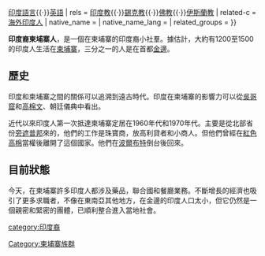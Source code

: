 {{Infobox ethnic group
| group = 印度裔柬埔寨人
| poptime = 
| popplace = [[金邊|金邊]]
| langs = [[高棉語|高棉語]]{{·}}[[印度語言|印度語言]]{{·}}[[英語|英語]]
| rels = [[印度教|印度教]]{{·}}[[錫克教|錫克教]]{{·}}[[佛教|佛教]]{{·}}[[伊斯蘭教|伊斯蘭教]]
| related-c = [[海外印度人|海外印度人]]
| native_name = 
| native_name_lang = 
| related_groups = 
}}

'''印度裔柬埔寨人'''，是一個在柬埔寨的印度裔小社羣。據估計，大約有1200至1500的印度人生活在[[柬埔寨|柬埔寨]]，三分之一的人是在首都[[金邊|金邊]]。

==歷史==
印度和柬埔寨之間的關係可以追溯到遠古時代。印度在柬埔寨的影響力可以從[[吳哥窟|吳哥窟]]和[[高棉文|高棉文]]、朝廷儀典中看出。

近代以來印度人第一次抵達柬埔寨定居在1960年代和1970年代。主要是從北部省份[[旁遮普邦|旁遮普邦]]來的，他們的工作是珠寶商，放高利貸者和小商人。但他們曾經在[[紅色高棉|紅色高棉]]當權後離開了這個國家。他們在[[波爾布特|波爾布特]]倒台後回來。

==目前狀態==
今天，在柬埔寨許多印度人都涉及藥品，聯合國和餐廳業務。不斷增長的經濟也吸引了更多求職者，不像在東南亞其他地方，在金邊的印度人口太小，但它仍然是一個親密和緊密的團體，已順利整合進入當地社會。

{{柬埔寨民族}}
[[category:印度裔|category:印度裔]]
[[Category:柬埔寨族群|Category:柬埔寨族群]]